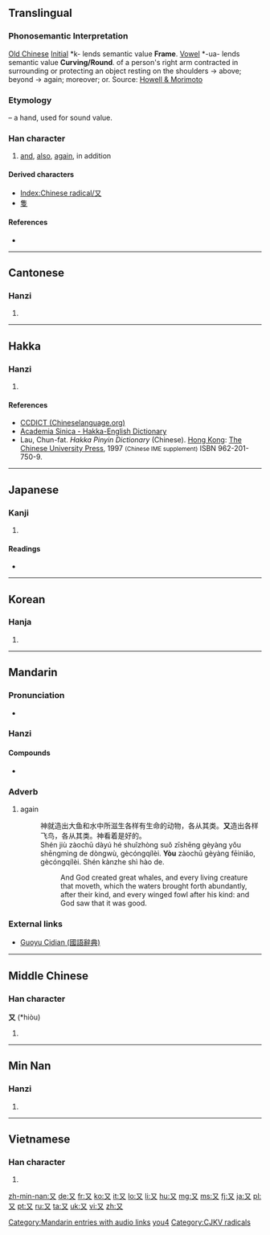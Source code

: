 {{also|攵|文|ヌ}}
==Translingual==
{{stroke order|strokes=2}}
{{stroke order|type=animate}}

===Phonosemantic Interpretation===

[[w:Old_Chinese|Old Chinese]] [[w:Old_Chinese_phonology#Initials|Initial]] *k- lends semantic value '''Frame'''. [[w:Old_Chinese_phonology#Vowels|Vowel]] *-ua- lends semantic value '''Curving/Round'''.
{{liushu|p}} of a person's right arm contracted in surrounding or protecting an object resting on the shoulders → above; beyond → again; moreover; or.
Source: [http://www.kanjinetworks.com/eng/kanji-dictionary/online-kanji-etymology-dictionary.cfm?kanji_id=KUAG12 Howell & Morimoto]

===Etymology===
{{liushu|p}} – a hand, used for sound value.

{{Han etyl}}

===Han character===
{{Han char|rn=29|rad=又|as=00|sn=2|four=1740<sub>0</sub>|canj=弓大 (NK)}}

# [[and]], [[also]], [[again]], in addition

====Derived characters====
* [[Index:Chinese radical/又]]
* [[隻]]

====References====
* {{Han ref|kx=0164.430|dkj=03115|dj=0374.140|hdz=10390.010|uh=53C8|ud=21448|bh=A453|bd=42067}}

----

==Cantonese==

===Hanzi===
{{yue-hanzi|jyut=[[jau6]]|y=[[yau6]]}}

# {{defn|lang=yue|sort=又00}}

----

==Hakka==

===Hanzi===
{{hak-hanzi|poj=yù|gd=ju<sup>5</sup> [Meixian], zu<sup>6</sup>, zu<sup>3</sup> [Hailu]|hpy=yiu4}}

# {{defn|lang=hak|sort=又00}}

====References====
*[http://www.chinalanguage.com/dictionaries/?mode=view&view=chardict&query=%E5%8F%88 CCDICT (Chineselanguage.org)]
*[http://minhakka.ling.sinica.edu.tw/bkg/hakyin/search.php?DETAIL=1&LIMIT=id=58870&dbname=su_tian_1&graph=2 Academia Sinica - Hakka-English Dictionary]
*Lau, Chun-fat. ''Hakka Pinyin Dictionary'' (Chinese). [[Hong Kong]]: [[w:Chinese University of Hong Kong|The Chinese University Press]], 1997 <small>(Chinese IME supplement)</small> ISBN 962-201-750-9.

----

==Japanese==

===Kanji===
{{ja-kanji|grade=7|rs=又00}}

# {{defn|lang=ja|sort=又00}}

====Readings====
* {{ja-readings|on=[[ゆう]] (yū)|kun=[[また]] (mata)}}

----

==Korean==

===Hanja===
{{ko-hanja|hangeul=우|rv=u|mr=u}}

# {{defn|lang=ko|sort=又00}}

----

==Mandarin==
{{zh-hanzi|[[又]]}}

===Pronunciation===
* {{audio|zh-yòu.ogg|audio}}

===Hanzi===
{{cmn-hanzi|pin=[[yòu]] ([[you4]])|wg=yu<sup>4</sup>}}

====Compounds====
{{top2}}
* {{zh-ts|又好笑，又好氣|又好笑，又好气}}
{{mid2}}
{{bottom}}

===Adverb===
{{cmn-adv|ts|pin=yòu|pint=you4|rs=又00}}

# {{Beginning Mandarin|lang=cmn|sc=Hant|sort=又00}} again
#: 神就造出大鱼和水中所滋生各样有生命的动物，各从其类。'''又'''造出各样飞鸟，各从其类。神看着是好的。
#: Shén jiù zàochū dàyú hé shuǐzhòng suǒ zīshēng gèyàng yǒu shēngmìng de dòngwù, gècóngqílèi. '''Yòu''' zàochū gèyàng fēiniǎo, gècóngqílèi. Shén kànzhe shì hào de.
#:: And God created great whales, and every living creature that moveth, which the waters brought forth abundantly, after their kind, and every winged fowl after his kind: and God saw that it was good.

===External links===
* [http://140.111.34.46/cgi-bin/dict/GetContent.cgi?Database=dict&DocNum=148095&GraphicWord=yes&QueryString=%A4S Guoyu Cidian (國語辭典)]

[[Category:Mandarin entries with audio links]]
[[Category:cmn:Beginning Mandarin in simplified script|you4]]

----

==Middle Chinese==

===Han character===
'''又''' (*hiòu)<!--asterisk signifies that this is a reconstructed pronunciation-->

# {{defn|lang=zhx-mid|sort=又00}}

----

==Min Nan==

===Hanzi===
{{nan-hanzi|poj=iū (iu<sup>7</sup>)}}

# {{defn|lang=nan}}

----

==Vietnamese==

===Han character===
{{vi-hantu|[[hựu]], [[lại]]|rs=又00}}

# {{defn|lang=vi|sort=又00}}

[[Category:CJKV radicals]]

[[zh-min-nan:又]]
[[de:又]]
[[fr:又]]
[[ko:又]]
[[it:又]]
[[lo:又]]
[[li:又]]
[[hu:又]]
[[mg:又]]
[[ms:又]]
[[fj:又]]
[[ja:又]]
[[pl:又]]
[[pt:又]]
[[ru:又]]
[[ta:又]]
[[uk:又]]
[[vi:又]]
[[zh:又]]